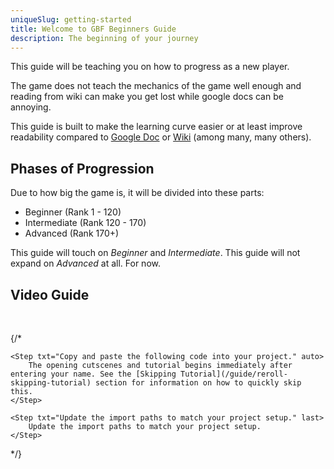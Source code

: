 ```yaml
---
uniqueSlug: getting-started
title: Welcome to GBF Beginners Guide
description: The beginning of your journey
---
```


This guide will be teaching you on how to progress as a new player.

The game does not teach the mechanics of the game well enough and 
reading from wiki can make you get lost while google docs can be annoying.

This guide is built to make the learning curve easier or at least improve readability compared
to [Google Doc](https://docs.google.com/document/d/1hP9uCQi6-6-hsu_f6f5P_jb2urP3Hr7zTn6_fHeu24k/view)
or [Wiki](https://gbf.wiki/Rerolling) (among many, many others).

## Phases of Progression

Due to how big the game is, it will be divided into these parts:

-   Beginner (Rank 1 - 120)
-   Intermediate (Rank 120 - 170)
-   Advanced (Rank 170+)

This guide will touch on _Beginner_ and _Intermediate_.
This guide will not expand on _Advanced_ at all. For now.

## Video Guide

<br />

{/* <Steps>
    <Step txt="Install the following dependencies:"></Step>

    <Step txt="Copy and paste the following code into your project." auto>
        The opening cutscenes and tutorial begins immediately after entering your name. See the [Skipping Tutorial](/guide/reroll-skipping-tutorial) section for information on how to quickly skip this.
    </Step>

    <Step txt="Update the import paths to match your project setup." last>
        Update the import paths to match your project setup.
    </Step>

</Steps> */}

<br />

<Youtube id="LQBm3qXFJkg" />
